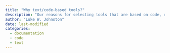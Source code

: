 ```yaml
---
title: "Why text/code-based tools?"
description: "Our reasons for selecting tools that are based on code, rather than GUIs."
author: "Luke W. Johnston"
date: last-modified
categories:
  - documentation
  - code
  - text
---
```

